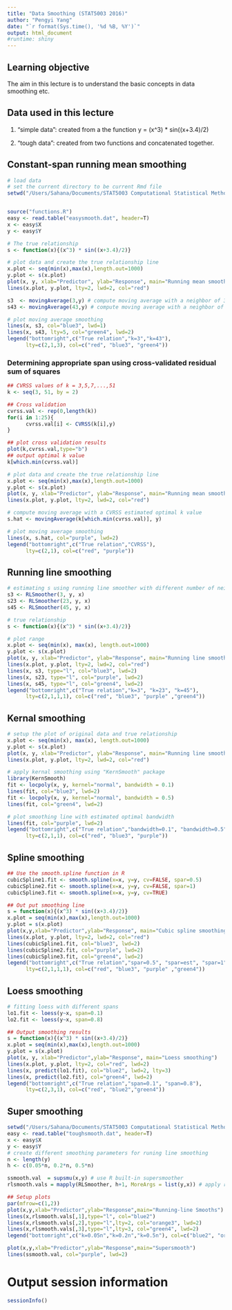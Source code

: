 ```yaml
---
title: "Data Smoothing (STAT5003 2016)"
author: "Pengyi Yang"
date: "`r format(Sys.time(), '%d %B, %Y')`"
output: html_document
#runtime: shiny
---
```


## Learning objective
The aim in this lecture is to understand the basic concepts in data smoothing etc.

## Data used in this lecture
(1) "simple data": created from a the function y = (x^3) * sin((x+3.4)/2)

(2) "tough data": created from two functions and concatenated together.

## Constant-span running mean smoothing
```r
# load data
# set the current directory to be current Rmd file
setwd("/Users/Sahana/Documents/STAT5003 Computational Statistical Methods/Smoothing")


source("functions.R")
easy <- read.table("easysmooth.dat", header=T)
x <- easy$X
y <- easy$Y

# The true relationship
s <- function(x){(x^3) * sin((x+3.4)/2)}

# plot data and create the true relationship line
x.plot <- seq(min(x),max(x),length.out=1000)
y.plot <- s(x.plot)
plot(x, y, xlab="Predictor", ylab="Response", main="Running mean smoothing")
lines(x.plot, y.plot, lty=2, lwd=2, col="red")

s3  <- movingAverage(3,y) # compute moving average with a neighbor of 3
s43 <- movingAverage(43,y) # compute moving average with a neighbor of 43

# plot moving average smoothing
lines(x, s3, col="blue3", lwd=1)
lines(x, s43, lty=5, col="green4", lwd=2)
legend("bottomright",c("True relation","k=3","k=43"),
      lty=c(2,1,3), col=c("red", "blue3", "green4"))

```

### Determining appropriate span using cross-validated residual sum of squares
```r
## CVRSS values of k = 3,5,7,...,51
k <- seq(3, 51, by = 2)

## Cross validation
cvrss.val <- rep(0,length(k))
for(i in 1:25){
      cvrss.val[i] <- CVRSS(k[i],y)
}

## plot cross validation results
plot(k,cvrss.val,type="b")
## output optimal k value
k[which.min(cvrss.val)]

# plot data and create the true relationship line
x.plot <- seq(min(x),max(x),length.out=1000)
y.plot <- s(x.plot)
plot(x, y, xlab="Predictor", ylab="Response", main="Running mean smoothing")
lines(x.plot, y.plot, lty=2, lwd=2, col="red")

# compute moving average with a CVRSS estimated optimal k value
s.hat <- movingAverage(k[which.min(cvrss.val)], y)

# plot moving average smoothing
lines(x, s.hat, col="purple", lwd=2)
legend("bottomright",c("True relation","CVRSS"),
      lty=c(2,1), col=c("red", "purple"))
```

## Running line smoothing
```r
# estimating s using running line smoother with different number of neighbours
s3 <- RLSmoother(3, y, x)
s23 <- RLSmoother(23, y, x)
s45 <- RLSmoother(45, y, x)

# true relationship
s <- function(x){(x^3) * sin((x+3.4)/2)}

# plot range
x.plot <- seq(min(x), max(x), length.out=1000)
y.plot <- s(x.plot)
plot(x, y, xlab="Predictor", ylab="Response", main="Running line smoothing")
lines(x.plot, y.plot, lty=2, lwd=2, col="red")
lines(x, s3, type="l", col="blue3", lwd=2)
lines(x, s23, type="l", col="purple", lwd=2)
lines(x, s45, type="l", col="green4", lwd=2)
legend("bottomright",c("True relation","k=3", "k=23", "k=45"),
      lty=c(2,1,1,1), col=c("red", "blue3", "purple" ,"green4"))
```

## Kernal smoothing
```r
# setup the plot of original data and true relationship
x.plot <- seq(min(x), max(x), length.out=1000)
y.plot <- s(x.plot)
plot(x, y, xlab="Predictor", ylab="Response", main="Running line smoothing")
lines(x.plot, y.plot, lty=2, lwd=2, col="red")

# apply kernal smoothing using "KernSmooth" package
library(KernSmooth)
fit <- locpoly(x, y, kernel="normal", bandwidth = 0.1)
lines(fit, col="blue3", lwd=2)
fit <- locpoly(x, y, kernel="normal", bandwidth = 0.5)
lines(fit, col="green4", lwd=2)

# plot smoothing line with estimated optimal bandwidth
lines(fit, col="purple", lwd=2)
legend("bottomright",c("True relation","bandwidth=0.1", "bandwidth=0.5"),
      lty=c(2,1,1), col=c("red", "blue3", "purple"))
```

## Spline smoothing
```r
## Use the smooth.spline function in R
cubicSpline1.fit <- smooth.spline(x=x, y=y, cv=FALSE, spar=0.5)
cubicSpline2.fit <- smooth.spline(x=x, y=y, cv=FALSE, spar=1)
cubicSpline3.fit <- smooth.spline(x=x, y=y, cv=TRUE)

## Out put smoothing line
s = function(x){(x^3) * sin((x+3.4)/2)}
x.plot = seq(min(x),max(x),length.out=1000)
y.plot = s(x.plot)
plot(x,y,xlab="Predictor",ylab="Response", main="Cubic spline smoothing")
lines(x.plot, y.plot, lty=2, lwd=2, col="red")
lines(cubicSpline1.fit, col="blue3", lwd=2)
lines(cubicSpline2.fit, col="purple", lwd=2)
lines(cubicSpline3.fit, col="green4", lwd=2)
legend("bottomright",c("True relation","spar=0.5", "spar=est", "spar=1"),
      lty=c(2,1,1,1), col=c("red", "blue3", "purple" ,"green4"))
```

## Loess smoothing
```r
# fitting loess with different spans
lo1.fit <- loess(y~x, span=0.1)
lo2.fit <- loess(y~x, span=0.8)

## Output smoothing results
s = function(x){(x^3) * sin((x+3.4)/2)}
x.plot = seq(min(x),max(x),length.out=1000)
y.plot = s(x.plot)
plot(x, y, xlab="Predictor",ylab="Response", main="Loess smoothing")
lines(x.plot, y.plot, lty=2, col="red", lwd=2)
lines(x, predict(lo1.fit), col="blue2", lwd=2, lty=3)
lines(x, predict(lo2.fit), col="green4", lwd=2)
legend("bottomright",c("True relation","span=0.1", "span=0.8"),
      lty=c(2,3,1), col=c("red", "blue2","green4"))
```


## Super smoothing
```r
setwd("/Users/Sahana/Documents/STAT5003 Computational Statistical Methods/Smoothing")
easy <- read.table("toughsmooth.dat", header=T)
x <- easy$X
y <- easy$Y
# create different smoothing parameters for runing line smoothing
n <- length(y)
h <- c(0.05*n, 0.2*n, 0.5*n)

ssmooth.val  = supsmu(x,y) # use R built-in supersmoother
rlsmooth.vals = mapply(RLSmoother, h+1, MoreArgs = list(y,x)) # apply running line smoothing with different smoothing parameters

## Setup plots
par(mfrow=c(1,2))
plot(x,y,xlab="Predictor",ylab="Response",main="Running-line Smooths")
lines(x,rlsmooth.vals[,1],type="l", col="blue2")
lines(x,rlsmooth.vals[,2],type="l",lty=2, col="orange3", lwd=2)
lines(x,rlsmooth.vals[,3],type="l",lty=3, col="green4", lwd=2)
legend("bottomright",c("k=0.05n","k=0.2n","k=0.5n"), col=c("blue2", "orange3", "green4"), lty=1:3)

plot(x,y,xlab="Predictor",ylab="Response",main="Supersmooth")
lines(ssmooth.val, col="purple", lwd=2)
```

# Output session information
```r
sessionInfo()
```





